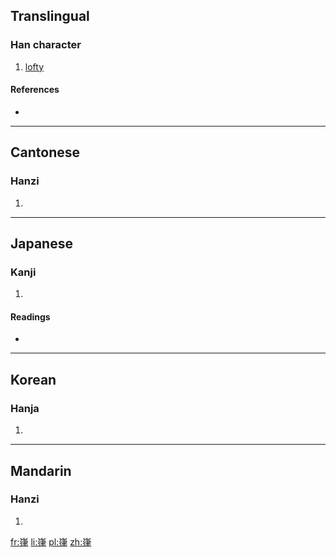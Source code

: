 ==Translingual==

===Han character===
{{Han char|rn=46|rad=山|as=09|sn=12|four=2225<sub>7</sub>|canj=山竹人手 (UHOQ)|ids=⿱[[山]][[律]]}}

# [[lofty]]

====References====
* {{Han ref|kx=0316.040|dkj=08267|dj=0616.310|hdz=10787.170|uh=5D42|ud=23874|bh=D8E9|bd=55529}}

----

==Cantonese==

===Hanzi===
{{yue-hanzi|jyut=|y=leut6}}

# {{defn|lang=yue|sort=山09}}

----

==Japanese==

===Kanji===
{{ja-kanji|grade=|rs=山09}}

# {{defn|lang=ja|sort=山09}}

====Readings====
* {{ja-readings|on=[[りつ]] (ritsu), [[りち]] (richi)|kun=[[けわしい]] (kewashii)}}

----

==Korean==

===Hanja===
{{ko-hanja|hangeul=률|rv=ryul|mr=ryul|y=lyul}}

# {{defn|lang=ko|sort=山09}}

----

==Mandarin==

===Hanzi===
{{cmn-hanzi|pin=[[lǜ]] ([[lü4]])|wg=lü<sup>4</sup>}}

# {{defn|lang=cmn|sort=山09}}

[[fr:嵂]]
[[li:嵂]]
[[pl:嵂]]
[[zh:嵂]]